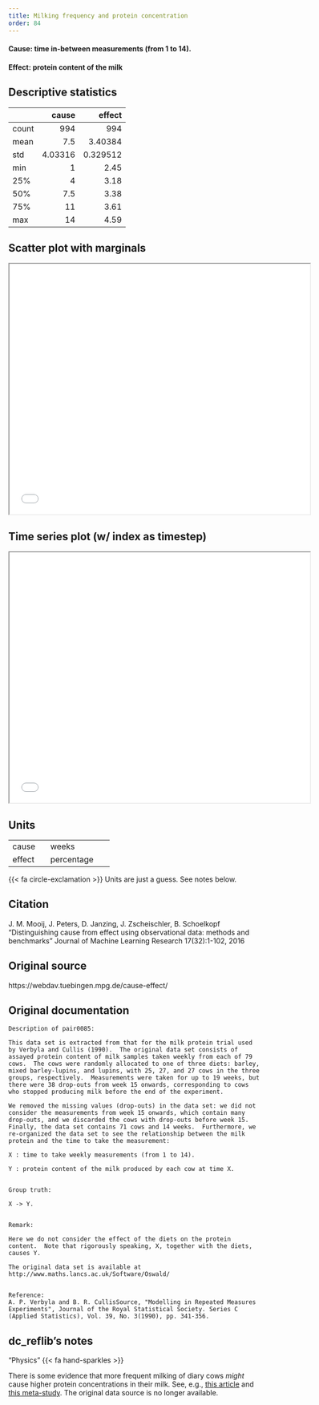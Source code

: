 ```yaml
---
title: Milking frequency and protein concentration
order: 84
---
```


#### **Cause**: time in-between measurements (from 1 to 14).
#### **Effect**: protein content of the milk 

## Descriptive statistics
|       |     cause |     effect |
|:------|----------:|-----------:|
| count | 994       | 994        |
| mean  |   7.5     |   3.40384  |
| std   |   4.03316 |   0.329512 |
| min   |   1       |   2.45     |
| 25%   |   4       |   3.18     |
| 50%   |   7.5     |   3.38     |
| 75%   |  11       |   3.61     |
| max   |  14       |   4.59     |

## Scatter plot with marginals

```{=html}
<iframe width=600 height=500 src="plots/scatter_0085.html"></iframe>
```

## Time series plot (w/ index as timestep)

```{=html}
<iframe width=600 height=500 src="plots/series_0085.html"></iframe>
```

## Units
+----------+-----------------+
| cause    | weeks           |
+----------+-----------------+
| effect   | percentage      |
+----------+-----------------+
{{< fa circle-exclamation >}} Units are just a guess. See notes below.


## Citation
J. M. Mooij, J. Peters, D. Janzing, J. Zscheischler, B. Schoelkopf
"Distinguishing cause from effect using observational data: methods and benchmarks"
Journal of Machine Learning Research 17(32):1-102, 2016

## Original source
https://webdav.tuebingen.mpg.de/cause-effect/

## Original documentation
```
Description of pair0085:

This data set is extracted from that for the milk protein trial used by Verbyla and Cullis (1990).  The original data set consists of assayed protein content of milk samples taken weekly from each of 79 cows.  The cows were randomly allocated to one of three diets: barley, mixed barley-lupins, and lupins, with 25, 27, and 27 cows in the three groups, respectively.  Measurements were taken for up to 19 weeks, but there were 38 drop-outs from week 15 onwards, corresponding to cows who stopped producing milk before the end of the experiment.

We removed the missing values (drop-outs) in the data set: we did not consider the measurements from week 15 onwards, which contain many drop-outs, and we discarded the cows with drop-outs before week 15.  Finally, the data set contains 71 cows and 14 weeks.  Furthermore, we re-organized the data set to see the relationship between the milk protein and the time to take the measurement:

X : time to take weekly measurements (from 1 to 14).

Y : protein content of the milk produced by each cow at time X.


Group truth: 

X -> Y.


Remark:

Here we do not consider the effect of the diets on the protein content.  Note that rigorously speaking, X, together with the diets, causes Y.

The original data set is available at
http://www.maths.lancs.ac.uk/Software/Oswald/


Reference:
A. P. Verbyla and B. R. CullisSource, "Modelling in Repeated Measures Experiments", Journal of the Royal Statistical Society. Series C (Applied Statistics), Vol. 39, No. 3(1990), pp. 341-356.
```

## dc_reflib's notes
::: {.callout-note title="Operational Causality"}
"Physics" {{< fa hand-sparkles >}} 

There is some evidence that more frequent milking of diary cows _might_ cause higher protein concentrations in their milk. See, e.g., [this article](https://www.ncbi.nlm.nih.gov/pmc/articles/PMC6485445/) and [this meta-study](https://www.scielo.org.mx/scielo.php?script=sci_arttext&pid=S2448-67602020000200003). The original data source is no longer available. 
:::